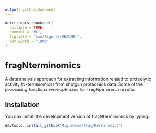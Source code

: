 ```yaml
---
output: github_document
---
```


<!-- README.md is generated from README.Rmd. Please edit that file -->

```r
knitr::opts_chunk$set(
  collapse = TRUE,
  comment = "#>",
  fig.path = "man/figures/README-",
  out.width = "100%"
)
```

# fragNterminomics

<!-- badges: start -->
<!-- badges: end -->

A data analysis approach for extracting information related to proteolytic activity (N-terminomics) from shotgun proteomics data. Some of the processing functions were optimzed for FragPipe search results.

## Installation

You can install the development version of fragNterminomics by typing:

``` r
devtools::install_github("MiguelCos/fragNterminomics")
```

